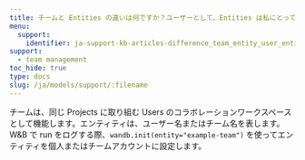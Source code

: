 ```yaml
---
title: チームと Entities の違いは何ですか？ユーザーとして、Entities は私にとって何を意味しますか？
menu:
  support:
    identifier: ja-support-kb-articles-difference_team_entity_user_entity_mean_me
support:
  - team management
toc_hide: true
type: docs
slug: /ja/models/support/:filename
---
```

チームは、同じ Projects に取り組む Users のコラボレーションワークスペースとして機能します。エンティティは、ユーザー名またはチーム名を表します。W&B で run をログする際、`wandb.init(entity="example-team")` を使ってエンティティを個人またはチームアカウントに設定します。